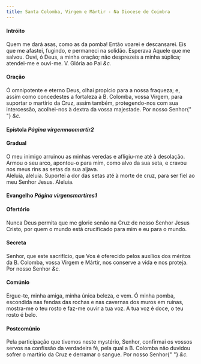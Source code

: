 ```yaml
---
title: Santa Colomba, Virgem e Mártir - Na Diocese de Coimbra
---
```


<h4 class="text-center">Intróito</h4>
<div class="container-fluid">
  <div class="row">
    <span class="text-justify"></div>
    <span class="text-justify">
      Quem me dará asas, como as da pomba! Então voarei e descansarei. Eis que
      me afastei, fugindo, e permaneci na solidão. Esperava Aquele que me
      salvou. Ouvi, ó Deus, a minha oração; não desprezeis a minha súplica;
      atendei-me e ouvi-me.
      <em></em>
      V. Glória ao Pai <em>&c.</em>
    </span>
</div>

<h4 class="text-center">Oração</h4>
<div class="container-fluid">
  <div class="row">
    <span class="text-justify"></div>
    <span class="text-justify">
      Ó omnipotente e eterno Deus, olhai propício para a nossa fraqueza; e,
      assim como concedestes a fortaleza à B. Colomba, vossa Virgem, para
      suportar o martírio da Cruz, assim também, protegendo-nos com sua
      intercessão, acolhei-nos à dextra da vossa majestade. Por nosso Senhor{" "}
      <em>&c.</em>
    </span>
</div>
<h4 class="text-center">
  Epístola <em>Página virgemnaomartir2</em>
</h4>
<h4 class="text-center">Gradual</h4>
<div class="container-fluid">
  <div class="row">
    <span class="text-justify"></div>
    <span class="text-justify">
      O meu inimigo arruinou as minhas veredas e afligiu-me até à desolação.
      Armou o seu arco, apontou-o para mim, como alvo da sua seta, e cravou nos
      meus rins as setas da sua aljava.
    </div>
    <span class="text-justify"></div>
    <span class="text-justify">
      Aleluia, aleluia. Suportei a dor das setas até à morte de cruz, para ser
      fiel ao meu Senhor Jesus. Aleluia.
    </span>
</div>

<h4 class="text-center">
  Evangelho <em>Página virgensmartires1</em>
</h4>

<h4 class="text-center">Ofertório</h4>
<div class="container-fluid">
  <div class="row">
    <span class="text-justify"></div>
    <span class="text-justify">
      Nunca Deus permita que me glorie senão na Cruz de nosso Senhor Jesus
      Cristo, por quem o mundo está crucificado para mim e eu para o mundo.
    </span>
</div>

<h4 class="text-center">Secreta</h4>
<div class="container-fluid">
  <div class="row">
    <span class="text-justify"></div>
    <span class="text-justify">
      Senhor, que este sacrifício, que Vos é oferecido pelos auxílios dos
      méritos da B. Colomba, vossa Virgem e Mártir, nos conserve a vida e nos
      proteja. Por nosso Senhor <em>&c.</em>
    </span>
</div>

<h4 class="text-center">Comúnio</h4>
<div class="container-fluid">
  <div class="row">
    <span class="text-justify"></div>
    <span class="text-justify">
      Ergue-te, minha amiga, minha única beleza, e vem. Ó minha pomba, escondida
      nas fendas das rochas e nas cavernas dos muros em ruínas, mostra-me o teu
      rosto e faz-me ouvir a tua voz. A tua voz é doce, o teu rosto é belo.
    </span>
</div>

<h4 class="text-center">Postcomúnio</h4>
<div class="container-fluid">
  <div class="row">
    <span class="text-justify"></div>
    <span class="text-justify">
      Pela participação que tivemos neste mystério, Senhor, confirmai os vossos
      servos na confissão da verdadeira fé, pela qual a B. Colomba não duvidou
      sofrer o martírio da Cruz e derramar o sangue. Por nosso Senhor{" "}
      <em>&c.</em>
    </span>
</div>
